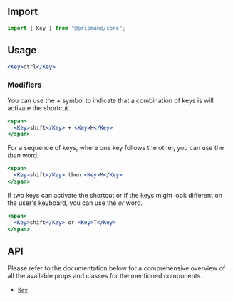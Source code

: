## Import

```js
import { Key } from "@prismane/core";
```

## Usage

```jsx preview
<Key>ctrl</Key>
```

### Modifiers

You can use the _+_ symbol to indicate that a combination of keys is will activate the shortcut.

```jsx preview
<span>
  <Key>shift</Key> + <Key>H</Key>
</span>
```

For a sequence of keys, where one key follows the other, you can use the _then_ word.

```jsx preview
<span>
  <Key>shift</Key> then <Key>M</Key>
</span>
```

If two keys can activate the shortcut or if the keys might look different on the user's keyboard, you can use the _or_ word.

```jsx preview
<span>
  <Key>shift</Key> or <Key>T</Key>
</span>
```

## API

Please refer to the documentation below for a comprehensive overview of all the available props and classes for the mentioned components.

- [`Key`](/docs/components-api/data-display/key-api)
